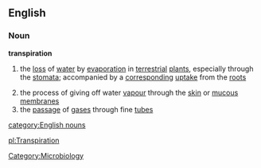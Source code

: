 ==English==
===Noun===
{{wikipedia}}
'''transpiration'''
#{{biology}} the [[loss]] of [[water]] by [[evaporation]] in [[terrestrial]] [[plant]]s, especially through the [[stomata]]; accompanied by a [[corresponding]] [[uptake]] from the [[root]]s
#the process of giving off water [[vapour]] through the [[skin]] or [[mucous membrane]]s
#the [[passage]] of [[gas]]es through fine [[tube]]s
[[category:English nouns]][[Category:Microbiology]]

[[pl:Transpiration]]
